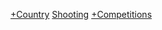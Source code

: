{{Categories by country|nocat}}

[[Category:射擊賽事|+Country]]
[[Category:各國各項體育賽事|Shooting]]
[[Category:各國射擊運動|+Competitions]]